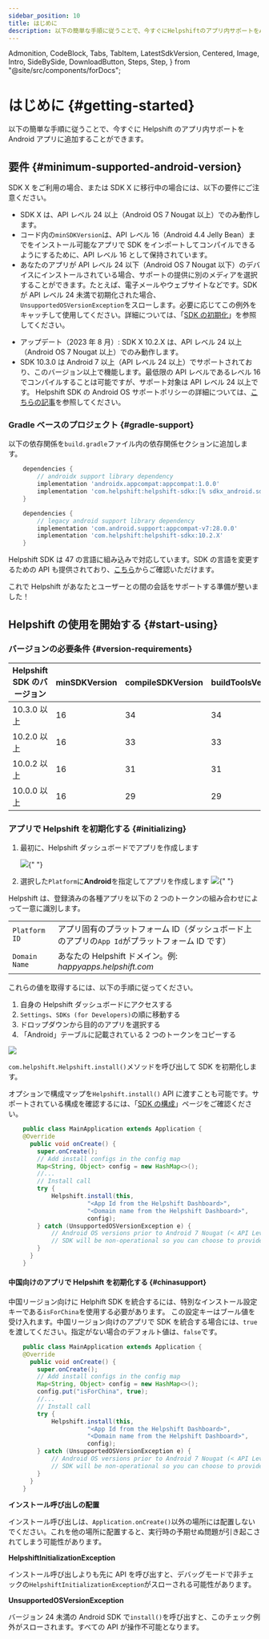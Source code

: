 ---
sidebar_position: 10
title: はじめに
description: 以下の簡単な手順に従うことで、今すぐにHelpshiftのアプリ内サポートをAndroidアプリに追加することができます。
---

  Admonition,
  CodeBlock,
  Tabs,
  TabItem,
  LatestSdkVersion,
  Centered,
  Image,
  Intro,
  SideBySide,
  DownloadButton,
  Steps,
  Step,
} from "@site/src/components/forDocs";

# はじめに {#getting-started}

<Intro>

以下の簡単な手順に従うことで、今すぐに Helpshift のアプリ内サポートを
Android アプリに追加することができます。

</Intro>

## 要件 {#minimum-supported-android-version}

SDK X をご利用の場合、または SDK X に移行中の場合には、以下の要件にご注意ください。

- SDK X は、API レベル 24 以上（Android OS 7 Nougat 以上）でのみ動作します。
- コード内の`minSDKVersion`は、API レベル 16（Android 4.4 Jelly Bean）までをインストール可能なアプリで SDK をインポートしてコンパイルできるようにするために、API レベル 16 として保持されています。
- あなたのアプリが API レベル 24 以下（Android OS 7 Nougat 以下）のデバイスにインストールされている場合、サポートの提供に別のメディアを選択することができます。たとえば、電子メールやウェブサイトなどです。SDK が API レベル 24 未満で初期化された場合、`UnsupportedOSVersionException`をスローします。必要に応じてこの例外をキャッチして使用してください。詳細については、「[SDK の初期化](/sdkx_android/getting-started/#initializing)」を参照してください。

<Admonition type="info" title="注意">

- アップデート（2023 年 8 月）: SDK X 10.2.X は、API レベル 24 以上（Android OS 7 Nougat 以上）でのみ動作します。
- SDK 10.3.0 は Android 7 以上（API レベル 24 以上）でサポートされており、このバージョン以上で機能します。最低限の API レベルであるレベル 16 でコンパイルすることは可能ですが、サポート対象は API レベル 24 以上です。
  Helpshift SDK の Android OS サポートポリシーの詳細については、[こちらの記事](https://support.helpshift.com/hc/en/13-helpshift-technical-support/faq/1217-sdk-x-os-technical-support-policy/)を参照してください。

</Admonition>

### Gradle ベースのプロジェクト {#gradle-support}

以下の依存関係を`build.gradle`ファイル内の依存関係セクションに追加します。

<Tabs groupId="android-dependencies-example">

<TabItem value=">= 10.3.0" label="10.3.X">

```groovy
    dependencies {
        // androidx support library dependency
        implementation 'androidx.appcompat:appcompat:1.0.0'
        implementation 'com.helpshift:helpshift-sdkx:[% sdkx_android.sdk_version  %]'
    }
```

</TabItem>
<TabItem value="<= 10.2.X>" label="Below 10.2.2">

```groovy
    dependencies {
        // legacy android support library dependency
        implementation 'com.android.support:appcompat-v7:28.0.0'
        implementation 'com.helpshift:helpshift-sdkx:10.2.X'
    }
```

</TabItem>
</Tabs>

Helpshift SDK は 47 の言語に組み込みで対応しています。SDK の言語を変更するための API も提供されており、[こちら](/sdkx_android/i18n/)からご確認いただけます。

これで Helpshift があなたとユーザーとの間の会話をサポートする準備が整いました！

## Helpshift の使用を開始する {#start-using}

### バージョンの必要条件 {#version-requirements}

| Helpshift SDK のバージョン | minSDKVersion | compileSDKVersion | buildToolsVersion |
| -------------------------- | ------------- | ----------------- | ----------------- |
| 10.3.0 以上                | 16            | 34                | 34                |
| 10.2.0 以上                | 16            | 33                | 33                |
| 10.0.2 以上                | 16            | 31                | 31                |
| 10.0.0 以上                | 16            | 29                | 29                |

### アプリで Helpshift を初期化する {#initializing}

1. 最初に、Helpshift ダッシュボードでアプリを作成します

   <Image src="/static/books/helpshiftx/add_app.png" width="full" />{" "}

2. 選択した`Platform`に**Android**を指定してアプリを作成します
   <Image
     src="/static/books/helpshiftx/create_app_with_android_platform.png"
     width="full"
   />{" "}

Helpshift は、登録済みの各種アプリを以下の 2 つのトークンの組み合わせによって一意に識別します。

<div className="compact">

|               |                                                                                                 |
| ------------- | ----------------------------------------------------------------------------------------------- |
| `Platform ID` | アプリ固有のプラットフォーム ID（ダッシュボード上のアプリの`App Id`がプラットフォーム ID です） |
| `Domain Name` | あなたの Helpshift ドメイン。例: _happyapps.helpshift.com_                                      |

</div>

これらの値を取得するには、以下の手順に従ってください。

1. 自身の Helpshift ダッシュボードにアクセスする
2. `Settings`、`SDKs (for Developers)`の順に移動する
3. ドロップダウンから目的のアプリを選択する
4. 「Android」テーブルに記載されている 2 つのトークンをコピーする

<Image src="/static/books/helpshiftx/copy_install_keys.png" width="full" />

`com.helpshift.Helpshift.install()`メソッドを呼び出して SDK を初期化します。

オプションで構成マップを`Helpshift.install()` API に渡すことも可能です。サポートされている構成を確認するには、「[SDK の構成](/sdkx_android/sdk-configuration.mdx)」ページをご確認ください。

```java
    public class MainApplication extends Application {
    @Override
      public void onCreate() {
        super.onCreate();
        // Add install configs in the config map
        Map<String, Object> config = new HashMap<>();
        //...
        // Install call
        try {
            Helpshift.install(this,
                      "<App Id from the Helpshift Dashboard>",
                      "<Domain name from the Helpshift Dashboard>",
                      config);
        } catch (UnsupportedOSVersionException e) {
            // Android OS versions prior to Android 7 Nougat (< API Level 24) are not supported.
            // SDK will be non-operational so you can choose to provide support to your users via other mediums like Web, Email etc.
        }
      }
    }
```

#### 中国向けのアプリで Helpshift を初期化する {#chinasupport}

中国リージョン向けに Helphift SDK を統合するには、特別なインストール設定キーである`isForChina`を使用する必要があります。
この設定キーはブール値を受け入れます。中国リージョン向けのアプリで SDK を統合する場合には、`true`を渡してください。指定がない場合のデフォルト値は、`false`です。

```java
    public class MainApplication extends Application {
    @Override
      public void onCreate() {
        super.onCreate();
        // Add install configs in the config map
        Map<String, Object> config = new HashMap<>();
        config.put("isForChina", true);
        //...
        // Install call
        try {
            Helpshift.install(this,
                      "<App Id from the Helpshift Dashboard>",
                      "<Domain name from the Helpshift Dashboard>",
                      config);
        } catch (UnsupportedOSVersionException e) {
            // Android OS versions prior to Android 7 Nougat (< API Level 24) are not supported.
            // SDK will be non-operational so you can choose to provide support to your users via other mediums like Web, Email etc.
        }
      }
    }
```

<Admonition type="danger" title="重要">

**インストール呼び出しの配置**

インストール呼び出しは、`Application.onCreate()`以外の場所には配置しないでください。これを他の場所に配置すると、実行時の予期せぬ問題が引き起こされてしまう可能性があります。

**HelpshiftInitializationException**

インストール呼び出しよりも先に API を呼び出すと、デバッグモードで非チェックの`HelpshiftInitializationException`がスローされる可能性があります。

**UnsupportedOSVersionException**

バージョン 24 未満の Android SDK で`install()`を呼び出すと、このチェック例外がスローされます。すべての API が操作不可能となります。

</Admonition>
